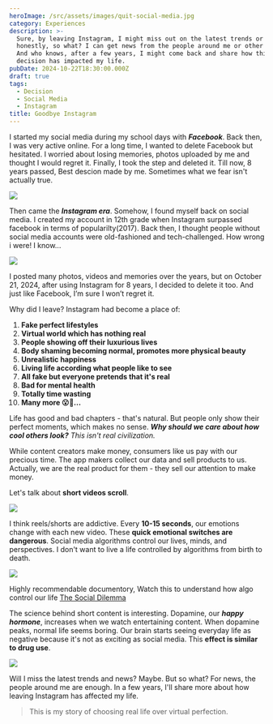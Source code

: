 ```yaml
---
heroImage: /src/assets/images/quit-social-media.jpg
category: Experiences
description: >-
  Sure, by leaving Instagram, I might miss out on the latest trends or news. But
  honestly, so what? I can get news from the people around me or other sources.
  And who knows, after a few years, I might come back and share how this
  decision has impacted my life.
pubDate: 2024-10-22T18:30:00.000Z
draft: true
tags:
  - Decision
  - Social Media
  - Instagram
title: Goodbye Instagram
---
```


I started my social media during my school days with **_Facebook_**. Back then, I was very active online. For a long time, I wanted to delete Facebook but hesitated. I worried about losing memories, photos uploaded by me and thought I would regret it. Finally, I took the step and deleted it. Till now, 8 years passed, Best descion made by me. Sometimes what we fear isn't actually true.

![](../../assets/images/meme/facebook-jail.jpg)

Then came the **_Instagram era_**. Somehow, I found myself back on social media. I created my account in 12th grade when Instagram surpassed facebook in terms of popularilty(2017). Back then, I thought people without social media accounts were old-fashioned and tech-challenged. How wrong i were! I know\...

![](../../assets/images/more/instagram-example.webp)

I posted many photos, videos and memories over the years, but on October 21, 2024, after using Instagram for 8 years, I decided to delete it too. And just like Facebook, I’m sure I won’t regret it.

Why did I leave? Instagram had become a place of:

1. **Fake perfect lifestyles**
2. **Virtual world which has nothing real**
3. **People showing off their luxurious lives**
4. **Body shaming becoming normal, promotes more physical beauty**
5. **Unrealistic happiness**
6. **Living life according what people like to see**
7. **All fake but everyone pretends that it's real**
8. **Bad for mental health**
9. **Totally time wasting**
10. **Many more 😮💨...**

Life has good and bad chapters - that's natural. But people only show their perfect moments, which makes no sense. **_Why should we care about how cool others look?_** _This isn't real civilization._

While content creators make money, consumers like us pay with our precious time. The app makers collect our data and sell products to us. Actually, we are the real product for them - they sell our attention to make money.

Let's talk about **short videos scroll**.

![](../../assets/images/meme/scrolling.gif)

I think reels/shorts are addictive. Every **10-15 seconds**, our emotions change with each new video. These **quick emotional switches are dangerous**. Social media algorithms control our lives, minds, and perspectives. I don't want to live a life controlled by algorithms from birth to death.

![](/src/assets/images/infomation/2024-10-24_19-07-52.png)

Highly recommendable documentory, Watch this to understand how algo control our life [The Social Dilemma](https://www.google.com/search?gs_ssp=eJzj4tVP1zc0zDJPt0hKskwxYPTiK85PzkzMUUjJzEnNzU0EAJHCCd0&q=social+dilemma&oq=social+delim&gs_lcrp=EgZjaHJvbWUqDAgBEC4YChixAxiABDIGCAAQRRg5MgwIARAuGAoYsQMYgAQyCQgCEAAYChiABDIJCAMQABgKGIAEMgkIBBAAGAoYgAQyCQgFEAAYChiABDIJCAYQABgKGIAEMgkIBxAAGAoYgAQyCQgIEAAYChiABNIBCDc2MzRqMGo0qAIAsAIA&sourceid=chrome&ie=UTF-8)

The science behind short content is interesting. Dopamine, our **_happy hormone_**, increases when we watch entertaining content. When dopamine peaks, normal life seems boring. Our brain starts seeing everyday life as negative because it's not as exciting as social media. This **effect is similar to drug use**.

![](/src/assets/images/infomation/2024-10-24_19-09-50.png)

Will I miss the latest trends and news? Maybe. But so what? For news, the people around me are enough. In a few years, I'll share more about how leaving Instagram has affected my life.

> This is my story of choosing real life over virtual perfection.
